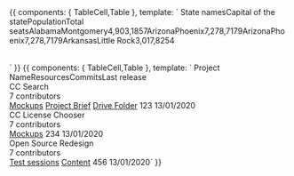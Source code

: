 
<Meta title="Layouts/Table" />

<Props of={TableCell} />

<Preview>
  <Story name="Basic Content Table">
    {{
      components: {
        TableCell,Table
      },
      template: `
        <Table>
          <thead>
              <TableCell is-heading>State names</TableCell>
              <TableCell is-heading>Capital of the state</TableCell>
              <TableCell is-heading>Population</TableCell>
              <TableCell is-heading>Total seats</TableCell>
          </thead>
          <tbody>
            <tr>
              <TableCell>Alabama</TableCell>
              <TableCell>Montgomery</TableCell>
              <TableCell isNumber>4,903,185</TableCell>
              <TableCell isNumber>7</TableCell>
            </tr>
            <tr>
              <TableCell>Arizona</TableCell>
              <TableCell>Phoenix</TableCell>
              <TableCell isNumber>7,278,717</TableCell>
              <TableCell isNumber>9</TableCell>
            </tr>
            <tr>
              <TableCell>Arizona</TableCell>
              <TableCell>Phoenix</TableCell>
              <TableCell isNumber>7,278,717</TableCell>
              <TableCell isNumber>9</TableCell>
            </tr>
            <tr>
              <TableCell>Arkansas</TableCell>
              <TableCell>Little Rock</TableCell>
              <TableCell isNumber>3,017,825</TableCell>
              <TableCell isNumber>4</TableCell>
            </tr>
          </tbody>
        </Table>`
    }}
  </Story>
</Preview>

<Preview>
  <Story name="Rich Content Table">
    {{
      components: {
        TableCell,Table
      },
      template: `
      <Table>
        <thead>
            <TableCell is-heading>Project Name</TableCell>
            <TableCell is-heading>Resources</TableCell>
            <TableCell is-heading>Commits</TableCell>
            <TableCell is-heading>Last release</TableCell>
            <TableCell is-heading></TableCell>
        </thead>
        <tbody>
          <tr>
            <TableCell>
              <div class="text-bigger has-text-weight-bold padding-bottom-smaller">CC Search</div>
              <div>7 contributors</div>
            </TableCell>
            <TableCell>
              <a href="#" class="is-block">Mockups</a>
              <a href="#" class="is-block">Project Brief</a>
              <a href="#" class="is-block">Drive Folder</a>
            </TableCell>
            <TableCell is-number>
              <span class="body-bigger has-text-weight-bold">123</span>
            </TableCell>
            <TableCell>13/01/2020</TableCell>
          </tr>
          <tr>
            <TableCell>
              <div class="text-bigger has-text-weight-bold padding-bottom-smaller">CC License Chooser</div>
              <div>7 contributors</div>
            </TableCell>
            <TableCell>
              <a href="#" class="is-block">Mockups</a>
            </TableCell>
            <TableCell is-number>
              <span class="body-bigger has-text-weight-bold">234</span>
            </TableCell>
            <TableCell>13/01/2020</TableCell>
          </tr>
          <tr>
            <TableCell>
              <div class="text-bigger has-text-weight-bold padding-bottom-smaller">Open Source Redesign</div>
              <div>7 contributors</div>
            </TableCell>
            <TableCell>
              <a href="#" class="is-block">Test sessions</a>
              <a href="#" class="is-block">Content</a>
            </TableCell>
            <TableCell is-number>
              <span class="body-bigger has-text-weight-bold">456</span>
            </TableCell>
            <TableCell>13/01/2020</TableCell>
          </tr>
        </tbody>
    </TableCell>`
    }}
  </Story>
</Preview>